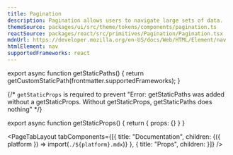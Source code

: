 ```yaml
---
title: Pagination
description: Pagination allows users to navigate large sets of data.
themeSource: packages/ui/src/theme/tokens/components/pagination.ts
reactSource: packages/react/src/primitives/Pagination/Pagination.tsx
mdnUrl: https://developer.mozilla.org/en-US/docs/Web/HTML/Element/nav
htmlElement: nav
supportedFrameworks: react
---
```



export async function getStaticPaths() {
  return getCustomStaticPath(frontmatter.supportedFrameworks);
}

{/*  `getStaticProps` is required to prevent "Error: getStaticPaths was added without a getStaticProps. Without getStaticProps, getStaticPaths does nothing" */}

export async function getStaticProps() {
  return { props: {} }
}

<PageTabLayout 
  tabComponents={[{
    title: "Documentation", 
    children: <Fragment>{({ platform }) => import(`./${platform}.mdx`)}</Fragment>
  },
  {
    title: "Props", 
    children: <PropsTableTab 
                componentName={frontmatter.title} 
                PropsData={data} 
                htmlElement={frontmatter.htmlElement} 
                mdnUrl={frontmatter.mdnUrl}
              />
  }]}
/>
